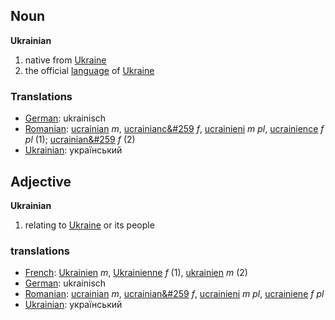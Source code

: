 == Noun ==
'''Ukrainian'''

# native from [[Ukraine]]
# the official [[language]] of [[Ukraine]]

=== Translations ===
*[[German]]: ukrainisch
*[[Romanian]]: [[ucrainian]] ''m'', [[ucrainianc&#259]] ''f'', [[ucrainieni]] ''m pl'', [[ucrainience]] ''f pl'' (1); [[ucrainian&#259]] ''f'' (2)
*[[Ukrainian]]: український

== Adjective ==
'''Ukrainian'''

# relating to [[Ukraine]] or its people

=== translations ===
*[[French]]: [[Ukrainien]] ''m'', [[Ukrainienne]] ''f'' (1), [[ukrainien]] ''m'' (2)
*[[German]]: ukrainisch
*[[Romanian]]: [[ucrainian]] ''m'', [[ucrainian&#259]] ''f'', [[ucrainieni]] ''m pl'', [[ucrainiene]] ''f pl''
*[[Ukrainian]]: український